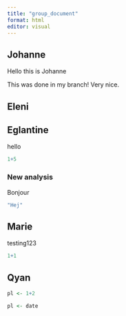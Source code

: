 ```yaml
---
title: "group_document"
format: html
editor: visual
---
```


## Johanne

Hello this is Johanne

This was done in my branch! Very nice.

## Eleni

## Eglantine

hello

```r
1+5
```

### New analysis

Bonjour

```r
"Hej"
```

## Marie

testing123

```r
1+1

```

## Qyan

```r
pl <- 1+2
```

```r
pl <- date
```
